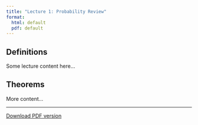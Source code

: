 ```yaml
---
title: "Lecture 1: Probability Review"
format:
  html: default
  pdf: default
---
```


## Definitions

Some lecture content here...

## Theorems

More content...

---

[Download PDF version](lec01.pdf){.btn .btn-primary}
